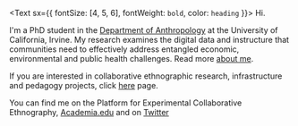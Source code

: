 <Text sx={{ fontSize: [4, 5, 6], fontWeight: `bold`, color: `heading` }}>
  Hi.
</Text>

I'm a PhD student in the [Department of Anthropology](https://www.anthropology.uci.edu/) at the University of California, Irvine. My research examines the digital data and instructure that communities need to effectively address entangled economic, environmental and public health challenges. Read more [about me](https://www.timschuetz.org/about).

If you are interested in collaborative ethnographic research, infrastructure and pedagogy projects, click [here](www.timschuetz.org/projects) page. 

You can find me on the Platform for Experimental Collaborative Ethnography, [Academia.edu](https://www.academia.edu/) and on [Twitter](https://twitter.com/tmschtz)